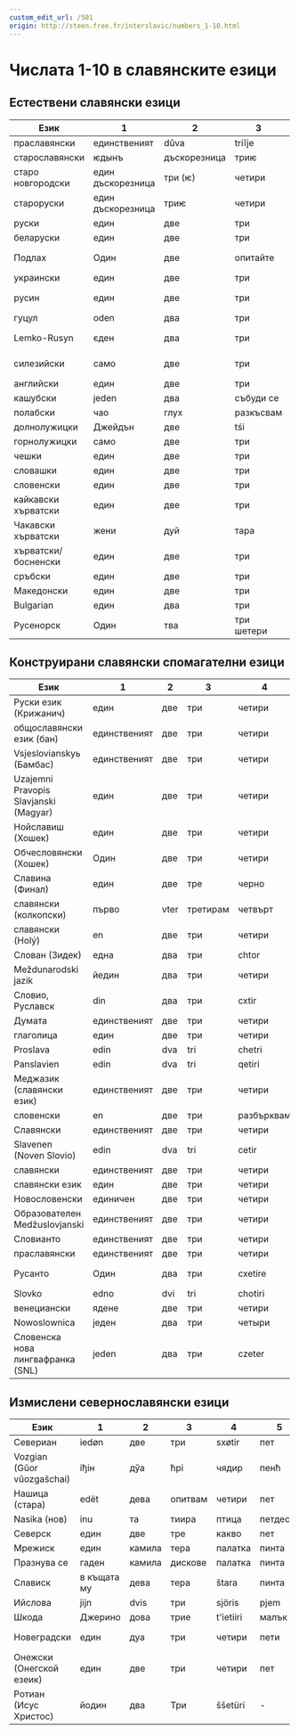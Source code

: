 ```yaml
---
custom_edit_url: /501
origin: http://steen.free.fr/interslavic/numbers_1-10.html
---
```


# Числата 1-10 в славянските езици

## Естествени славянски езици

| Език | 1 | 2 | 3 | 4 | 5 | 6 | 7 | 8 | 9 | 10 |
| ------------------- | ------ | ---- | ------ | ------------ | ------ | ------ | ------ | ----------- | -------- | -------- |
| праславянски | единственият | dŭva | triĭje | четири | пет | шест | седем | осем | девет | десет |
| старославянски | ѥдынъ | дъскорезница | триѥ | четири | pѧt | шест | седем | осем | момиче | десѧт |
| старо новгородски | един дъскорезница | три (ѥ) | четири | pѧt | шест | седем | осем | момиче | десѧт |
| староруски | един дъскорезница | триѥ | четири | pѧt | шест | седем | осем | момиче | десѧт |
| руски | един | две | три | четири | пет | шест | седем | осем | девет | десет |
| беларуски | един | две | три | четири | пет | шест | седем | осем | девет | десет |
| Подлах | Один | две | опитайте | четири | пет | шест | аз съм | по въздух | девет | десет |
| украински | един | две | три | четири | пет | шест | SIM | осем | девет | десет |
| русин | един | две | три | четири | пет | шест | седем | на всички | девет | десет |
| гуцул | oden | два | три | şterǐ | pǐechǐ | şîschǐ | SIM | виждам | deawichǐ | deasichǐ |
| Lemko-Rusyn         | єден   | два  | три    | штыри, штырi | пят    | шист   | сім    | вісем, осем | девят    | десят    |
| силезийски | само | две | три | пет | pjyńć | шест | от седем | uoźym | dźewjyńć | dźeśyńć |
| английски | един | две | три | четири | пет | шест | седем | осем | девет | десет |
| кашубски | jeden | два | събуди се | sztre | piãc | szesc | седем | дори не | dzewiãc | dzesãc |
| полабски | чао | глух | разкъсвам | цитирам | påt | последно | сидем | visĕm | диват | не |
| долнолужицки | Джейдън | две | tśi | щири | pěś | шест | седим | осмият | йеее | ти си |
| горнолужицки | само | две | три | четири | пека | шест | сидом | wosom | dźewjeć | dźesać |
| чешки | един | две | три | четири | пет | шест | седем | осем | девет | десет |
| словашки | един | две | три | четири | пет | шест | седем | осем | девет | десет |
| словенски | един | две | три | четири | пет | шест | седем | осем | девет | десет |
| кайкавски хърватски | един | две | три | четири | пет | шест | седем | осем | девет | десет |
| Чакавски хърватски | жени | дуй | тара | четири | пет | шест | седан | ошан | девет | десет |
| хърватски/босненски | един | две | три | четири | пет | шест | седем | осем | девет | десет |
| сръбски | един | две | три | четири | пет | шест | седем | осем | девет | десет |
| Македонски | един | две | три | четири | пет | шест | седем | осем | девет | десет |
| Bulgarian           | един   | два  | три    | четири       | пет    | шест   | седем  | осем        | девет    | десет    |
| Русенорск | Один | тва | три шетери | pjôet | sêst | съм | vôsom | богат | липса |

## Конструирани славянски спомагателни езици

| Език | 1 | 2 | 3 | 4 | 5 | 6 | 7 | 8 | 9 | 10 |
| ------------------------------------ | ------ | ---- | ---- | ------- | ----- | ------ | ----- | ------ | ------- | ------- |
| Руски език (Крижанич) | един | две | три | четири | пет | шест | седем | осем | девет | десет |
| общославянски език (бан) | единственият | две | три | четири | пят | шест | седем | осем | девет | десет |
| Vsjeslovianskyь (Бамбас) | единственият | две | три | четири | пет | шест | седем | осем | диевят | diejat |
| Uzajemni Pravopis Slavjanski (Magyar) | един | две | три | четири | пет | шест | седми | осем | девет | десет |
| Нойславиш (Хошек) | един | две | три | четири | пят | шест | седем | осем | девет | десет |
| Обчесловянски (Хошек) | Один | две | три | четири | пет | sixj | седем | осем | девет | десет |
| Славина (Финал) | един | две | тре | черно | пет | шест | седем | осем | девет | десет |
| славянски (колкопски) | първо | vter | третирам | четвърт | пет | ſix | седем | осем | девет | десет |
| славянски (Holý) | en | две | три | четири | пет | шест | седем | осем | девет | десет |
| Слован (Зидек) | една | два | три | chtor | пиат | шести | содом | osum | давет | дасот |
| Meždunarodski jazik                  | йедин  | два  | три  | четири  | пет   | шест   | седем | осем   | девет   | десет   |
| Словио, Руславск | din | два | три | cxtir | пиат | sxes | сием | вос | dev | des |
| Думата | единственият | две | три | четири | пет | шест | седем | осем | девет | десет |
| глаголица | един | две | три | четири | пет | шест | седем | осем | девет | десет |
| Proslava                             | edin   | dva  | tri  | chetri  | pat   | shest  | sedem | osem   | devat   | desat   |
| Panslavien                           | edin   | dva  | tri  | qetiri  | pet   | xest   | sedem | osem   | devet   | deset   |
| Меджазик (славянски език) | единственият | две | три | четири | пет | s'est | седем | осем | девет | десет |
| словенски | en | две | три | разбърквам | пет | s'es | тук | ос | dev | des |
| Славянски | единственият | две | три | четири | пет | шест | седем | осем | девет | десет |
| Slavenen (Noven Slovio)              | edin   | dva  | tri  | cetir   | pent  | xest   | sedem | osem   | nevent  | deset   |
| славянски | единственият | две | три | четири | пиат | шест | седем | осем | девет | десет |
| славянски език | един | две | три | четири | пет | шест | освен | осем | девет | десет |
| Новословенски | единичен | две | три | четири | пет | шест | седем | осем | девет | десет |
| Образователен Medžuslovjanski | единственият | две | три | четири | пет | шест | седем | осем | девет | десет |
| Словианто | единственият | две | три | четири | пет | шест | седем | осем | девет | десет |
| праславянски | единственият | две | три | четири | пет | шест | седем | осем | девет | десет |
| Русанто | Один | два | три | cxetire | пиат | sxest | sem | всички | отклонявам се | дезиат |
| Slovko                               | edno   | dvi  | tri  | chotiri | peti  | shesti | sedmi | osedmi | deveti  | deseti  |
| венециански | ядене | две | три | четири | пет | шест | седем | осем | девет | десет |
| Nowoslownica                         | једен  | два  | три  | четыри  | пѣт   | шест   | седем | осем   | девѣт   | десѣт   |
| Словенска нова лингвафранка (SNL) | jeden | два | три | czeter | домашен любимец | szest | седем | възе | девет | десет |

## Измислени севернославянски езици

| Език | 1 | 2 | 3 | 4 | 5 | 6 | 7 | 8 | 9 | 10 |
| -------------------------- | ------- | ---- | ----- | --------- | ------- | ----- | ------- | --------- | --------- | ------- |
| Севериан | iedøn | две | три | sxøtir | пет | sxest | седми | осем | девет | десет |
| Vozgian (Gŭor vŭozgašchai) | іђін    | дўа  | ћрі   | чядир     | пенћ    | шећ   | седем   | oсем      | дўенћ     | десенћ  |
| Нашица (стара) | edët | дева | опитвам | четири | пет | шест | седем | осем | девет | десет |
| Nasika (нов) | inu | та | тиира | птица | петдесет | да | сеттоми | стома | тийнейджър | tesemti |
| Северск | един | две | тре | какво | пет | шест | седем | осем | девет | десет |
| Мрежиск | един | камила | тера | палатка | пинта | шаста | седем | осем | девет | десет |
| Празнува се | гаден | камила | дискове | палатка | пинта | шаста | седем | осем | девет | десет |
| Слависк | в къщата му | дева | тера | štara | пинта | шаща | седем | старият ми | девет | désat |
| Ийслова | jijn | dvis | три | sjöris | pjem | тя | sjödem | ästem | сняг disam |
| Шкода | Джерино | дова | трие | t'ietiiri | малък | сиете | uosme | dieviente | diesiente | - |
| Новеградски | един | дуа | три | четири | пети | шести | shenyi | осмо | девети | да се случи |
| Онежски (Онегской езеик) | един | две | три | четири | пет | шест | седем | осем | девет | десет |
| Ротиан (Исус Христос) | йодин | два | Три | ššetüri | - | - | - | - | - | - |

